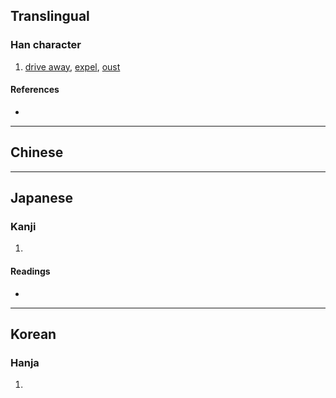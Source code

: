 {{character info}}
==Translingual==

===Han character===
{{Han char|rn=64|rad=手|as=15|sn=19|four=|canj=SWQ|ids=⿱𰯲手}}

# [[drive away]], [[expel]], [[oust]]

====References====
* {{Han ref|kx=0460.060|dkj=12859|dj=0808.260|hdz=31973.050|uh=64E5|ud=25829}}

----

==Chinese==
{{zh-see|攬|v}}

----

==Japanese==

===Kanji===
{{ja-kanji|grade=|rs=手15}}

# {{rfdef|ja|sort=手15}}

====Readings====
* {{ja-readings|on=[[らん]] (ran)|kun=[[とる]] (toru)}}

----

==Korean==

===Hanja===
{{ko-hanja|hangeul=[[람]]>[[남]]|eumhun=|rv=ram>nam|mr=ram>nam|y=lam>nam}}

# {{rfdef|ko|sort=手15}}
